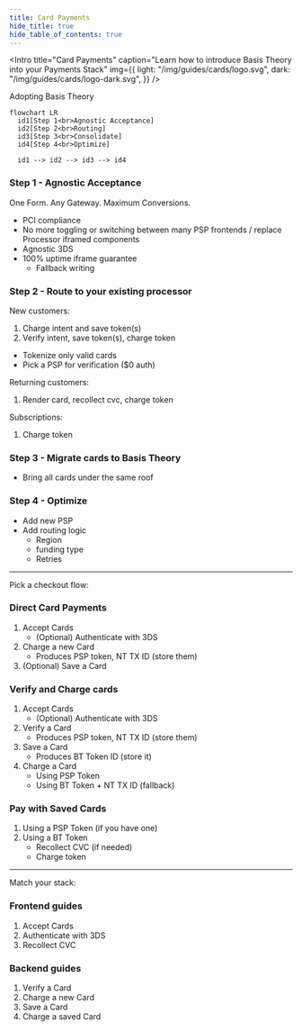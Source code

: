 ```yaml
---
title: Card Payments
hide_title: true
hide_table_of_contents: true
---
```



<Intro
  title="Card Payments"
  caption="Learn how to introduce Basis Theory into your Payments Stack"
  img={{
    light: "/img/guides/cards/logo.svg",
    dark: "/img/guides/cards/logo-dark.svg",
  }}
/>

Adopting Basis Theory

```mermaid
flowchart LR
  id1[Step 1<br>Agnostic Acceptance]
  id2[Step 2<br>Routing]
  id3[Step 3<br>Consolidate]
  id4[Step 4<br>Optimize]

  id1 --> id2 --> id3 --> id4
```


### Step 1 - Agnostic Acceptance

One Form. Any Gateway. Maximum Conversions.

- PCI compliance
- No more toggling or switching between many PSP frontends / replace Processor iframed components
- Agnostic 3DS
- 100% uptime iframe guarantee
  - Fallback writing

### Step 2 - Route to your existing processor

New customers:
1. Charge intent and save token(s)
2. Verify intent, save token(s), charge token
- Tokenize only valid cards
- Pick a PSP for verification ($0 auth)

Returning customers:
1. Render card, recollect cvc, charge token

Subscriptions:
1. Charge token

### Step 3 - Migrate cards to Basis Theory
- Bring all cards under the same roof

### Step 4 - Optimize
- Add new PSP
- Add routing logic
  - Region
  - funding type
  - Retries


---

Pick a checkout flow:

### Direct Card Payments
1. Accept Cards
   - (Optional) Authenticate with 3DS
2. Charge a new Card
   - Produces PSP token, NT TX ID (store them)
3. (Optional) Save a Card

### Verify and Charge cards
1. Accept Cards
   - (Optional) Authenticate with 3DS
2. Verify a Card
   - Produces PSP token, NT TX ID (store them)
3. Save a Card
   - Produces BT Token ID (store it)
4. Charge a Card
   - Using PSP Token
   - Using BT Token + NT TX ID (fallback)

### Pay with Saved Cards
1. Using a PSP Token (if you have one)
2. Using a BT Token
   - Recollect CVC (if needed)
   - Charge token

---

Match your stack:

### Frontend guides
1. Accept Cards
2. Authenticate with 3DS
3. Recollect CVC

### Backend guides
1. Verify a Card
2. Charge a new Card
3. Save a Card
4. Charge a saved Card
